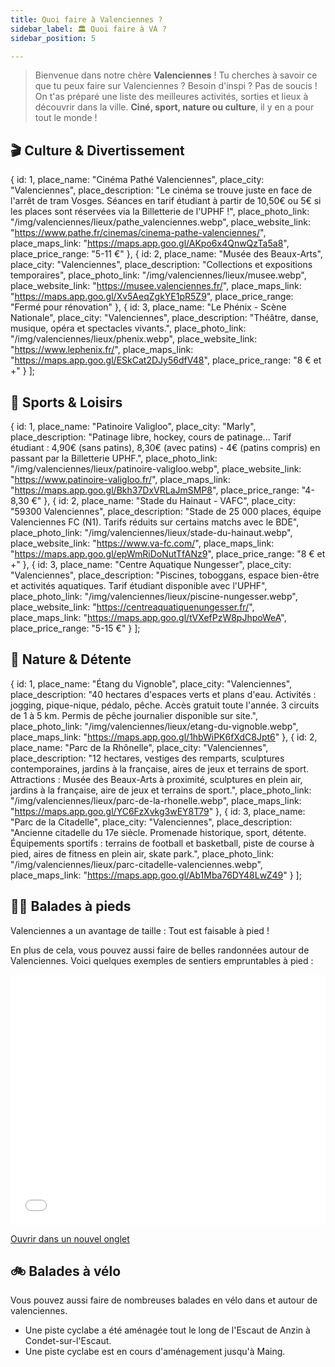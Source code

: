 ```yaml
---
title: Quoi faire à Valenciennes ?
sidebar_label: 🏛️ Quoi faire à VA ?
sidebar_position: 5

---
```


> Bienvenue dans notre chère **Valenciennes** ! Tu cherches à savoir ce que tu peux faire sur Valenciennes ? Besoin d'inspi ? Pas de soucis ! On t'as préparé une liste des meilleures activités, sorties et lieux à découvrir dans la ville. **Ciné, sport, nature ou culture**, il y en a pour tout le monde !


## 🎬 Culture & Divertissement


  {
    id: 1,
    place_name: "Cinéma Pathé Valenciennes",
    place_city: "Valenciennes",
    place_description: "Le cinéma se trouve juste en face de l'arrêt de tram Vosges. Séances en tarif étudiant à partir de 10,50€ ou 5€ si les places sont réservées via la Billetterie de l'UPHF !",
    place_photo_link: "/img/valenciennes/lieux/pathe_valenciennes.webp",
    place_website_link: "https://www.pathe.fr/cinemas/cinema-pathe-valenciennes/",
    place_maps_link: "https://maps.app.goo.gl/AKpo6x4QnwQzTa5a8",
    place_price_range: "5-11 €"
  },
  {
    id: 2,
    place_name: "Musée des Beaux-Arts",
    place_city: "Valenciennes",
    place_description: "Collections et expositions temporaires",
    place_photo_link: "/img/valenciennes/lieux/musee.webp",
    place_website_link: "https://musee.valenciennes.fr/",
    place_maps_link: "https://maps.app.goo.gl/Xv5AeqZgkYE1pR5Z9",
    place_price_range: "Fermé pour rénovation"
  },
  {
    id: 3,
    place_name: "Le Phénix - Scène Nationale",
    place_city: "Valenciennes",
    place_description: "Théâtre, danse, musique, opéra et spectacles vivants.",
    place_photo_link: "/img/valenciennes/lieux/phenix.webp",
    place_website_link: "https://www.lephenix.fr/",
    place_maps_link: "https://maps.app.goo.gl/ESkCat2DJy56dfV48",
    place_price_range: "8 € et +"
  }
];

<PlaceCardGrid places={cultureEntertainmentPlaces} />



## 🏒 Sports & Loisirs

  {
    id: 1,
    place_name: "Patinoire Valigloo",
    place_city: "Marly",
    place_description: "Patinage libre, hockey, cours de patinage... Tarif étudiant : 4,90€ (sans patins), 8,30€ (avec patins) - 4€ (patins compris) en passant par la Billetterie UPHF.",
    place_photo_link: "/img/valenciennes/lieux/patinoire-valigloo.webp",
    place_website_link: "https://www.patinoire-valigloo.fr/",
    place_maps_link: "https://maps.app.goo.gl/Bkh37DxVRLaJmSMP8",
    place_price_range: "4-8,30 €"
  },
  {
    id: 2,
    place_name: "Stade du Hainaut - VAFC",
    place_city: "59300 Valenciennes",
    place_description: "Stade de 25 000 places, équipe Valenciennes FC (N1). Tarifs réduits sur certains matchs avec le BDE",
    place_photo_link: "/img/valenciennes/lieux/stade-du-hainaut.webp",
    place_website_link: "https://www.va-fc.com/",
    place_maps_link: "https://maps.app.goo.gl/epWmRiDoNutTfANz9",
    place_price_range: "8 € et +"
  },
  {
    id: 3,
    place_name: "Centre Aquatique Nungesser",
    place_city: "Valenciennes",
    place_description: "Piscines, toboggans, espace bien-être et activités aquatiques. Tarif étudiant disponible avec l'UPHF",
    place_photo_link: "/img/valenciennes/lieux/piscine-nungesser.webp",
    place_website_link: "https://centreaquatiquenungesser.fr/",
    place_maps_link: "https://maps.app.goo.gl/tVXefPzW8pJhpoWeA",
    place_price_range: "5-15 €"
  }
];

<PlaceCardGrid places={sportsPlaces} />

## 🌳 Nature & Détente

  {
    id: 1,
    place_name: "Étang du Vignoble",
    place_city: "Valenciennes",
    place_description: "40 hectares d'espaces verts et plans d'eau. Activités : jogging, pique-nique, pédalo, pêche. Accès gratuit toute l'année. 3 circuits de 1 à 5 km. Permis de pêche journalier disponible sur site.",
    place_photo_link: "/img/valenciennes/lieux/etang-du-vignoble.webp",
    place_maps_link: "https://maps.app.goo.gl/1hbWiPK6fXdC8Jpt6"
  },
  {
    id: 2,
    place_name: "Parc de la Rhônelle",
    place_city: "Valenciennes",
    place_description: "12 hectares, vestiges des remparts, sculptures contemporaines, jardins à la française, aires de jeux et terrains de sport. Attractions : Musée des Beaux-Arts à proximité, sculptures en plein air, jardins à la française, aire de jeux et terrains de sport.",
    place_photo_link: "/img/valenciennes/lieux/parc-de-la-rhonelle.webp",
    place_maps_link: "https://maps.app.goo.gl/YC6FzXvkg3wEY8T79"
  },
  {
    id: 3,
    place_name: "Parc de la Citadelle",
    place_city: "Valenciennes",
    place_description: "Ancienne citadelle du 17e siècle. Promenade historique, sport, détente. Équipements sportifs : terrains de football et basketball, piste de course à pied, aires de fitness en plein air, skate park.",
    place_photo_link: "/img/valenciennes/lieux/parc-citadelle-valenciennes.webp",
    place_maps_link: "https://maps.app.goo.gl/Ab1Mba76DY48LwZ49"
  }
];

<PlaceCardGrid places={naturePlaces} />



## 🚶‍➡️ Balades à pieds

Valenciennes a un avantage de taille : Tout est faisable à pied !

En plus de cela, vous pouvez aussi faire de belles randonnées autour de Valenciennes. Voici quelques exemples de sentiers empruntables à pied :

<iframe width="100%" height="400px" frameborder="0" allowfullscreen allow="geolocation" src="//umap.openstreetmap.fr/en/map/sentiers-de-randonnees_1245716?scaleControl=false&miniMap=false&scrollWheelZoom=false&zoomControl=true&editMode=disabled&moreControl=false&searchControl=null&tilelayersControl=null&embedControl=null&datalayersControl=true&onLoadPanel=none&captionBar=false&captionMenus=true&fullscreenControl=false"></iframe><p><a href="//umap.openstreetmap.fr/en/map/sentiers-de-randonnees_1245716?scaleControl=false&miniMap=false&scrollWheelZoom=true&zoomControl=true&editMode=disabled&moreControl=false&searchControl=null&tilelayersControl=null&embedControl=null&datalayersControl=true&onLoadPanel=none&captionBar=false&captionMenus=true&fullscreenControl=false">Ouvrir dans un nouvel onglet</a></p>


## 🚲 Balades à vélo

Vous pouvez aussi faire de nombreuses balades en vélo dans et autour de valenciennes.

- Une piste cyclabe a été aménagée tout le long de l'Escaut de Anzin à Condet-sur-l'Escaut.
- Une piste cyclabe est en cours d'aménagement jusqu'à Maing.